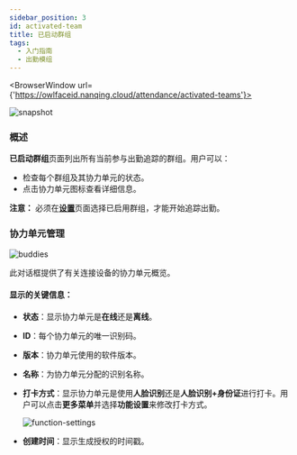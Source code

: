 ```yaml
---
sidebar_position: 3
id: activated-team
title: 已启动群组
tags:
  - 入门指南
  - 出勤模组
---
```



<BrowserWindow url={'https://owlfaceid.nanqing.cloud/attendance/activated-teams'}>

![snapshot](/assets/attendance/activated-team.png)

</BrowserWindow>

### 概述

**已启动群组**页面列出所有当前参与出勤追踪的群组。用户可以：

- 检查每个群组及其协力单元的状态。
- 点击协力单元图标查看详细信息。

**注意：** 必须在[**设置**](/docs/attendance/settings)页面选择已启用群组，才能开始追踪出勤。

### 协力单元管理

![buddies](/assets/attendance/buddies.png)

此对话框提供了有关连接设备的协力单元概览。

#### 显示的关键信息：

- **状态**：显示协力单元是**在线**还是**离线**。
- **ID**：每个协力单元的唯一识别码。
- **版本**：协力单元使用的软件版本。
- **名称**：为协力单元分配的识别名称。
- **打卡方式**：显示协力单元是使用**人脸识别**还是**人脸识别+身份证**进行打卡。用户可以点击**更多菜单**并选择**功能设置**来修改打卡方式。

  ![function-settings](/assets/attendance/function-settings.png)

- **创建时间**：显示生成授权的时间戳。
